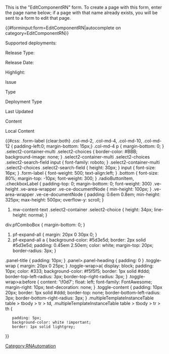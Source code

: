 <noinclude>
This is the "EditComponentRN" form.
To create a page with this form, enter the page name below;
if a page with that name already exists, you will be sent to a form to edit that page.


{{#forminput:form=EditComponentRN|autocomplete on category=EditComponentRN}}

</noinclude><includeonly>
<div id="wikiPreview" style="display: none; padding-bottom: 25px; margin-bottom: 25px; border-bottom: 1px solid #AAAAAA;"></div>
{{{info|edit title=Editing {{#explode:{{FULLPAGENAME}}|/|2}}  }}}

{{{for template|ComponentRN}}}
{{{field|Release Number|hidden}}}

<div class="col-md-2 form-label">Supported deployments:</div> 
<div class="col-md-10">
{{{field|DeploymentType|input type=radiobutton|existing values only|values=all,cloud,private edition,on-premises}}}</div>  
 
<div class="col-md-2 form-label">Release Type:</div> 
<div class="col-md-10">{{{field|ReleaseType|input type=radiobutton|values=General, Hotfix|placeholder=Click to select release type|cargo table=ComponentRN|cargo field=Release_Type}}}</div>  
<div class="col-md-2 form-label">Release Date:</div>
<div class="col-md-10">{{{field|ReleaseDate|input type=datepicker|default=now}}}</div> 
<div class="col-md-2 form-label">Highlight:{{FormTip|Craft a single sentence that sums up the main selling point for this release. For example, <need 2 or 3 solid examples>}}</div>
<div class="col-md-10">{{{field|Highlight|input type=textarea|editor=visual editor}}}</div>
<div style="clear:both"></div>
{{{end template}}}

{{{for template|JiraIssue|multiple|displayed fields when minimized=Issue,Type}}}
<div class="col-md-2 form-label">Issue</div>
<div class="col-md-10">{{{field|Issue|restricted=GenericUser}}}</div>
<div class="col-md-2 form-label">Type</div>
<div class="col-md-10">{{{field|Type|input type=dropdown|values=New,Deprecations,Security,Resolved,Known
Dependencies,Known Issue}}}</div>
<div class="col-md-2 form-label">Deployment Type</div>
<div class="col-md-10">{{{field|DeploymentType|input type=tokens|cargo table=DeploymentType|cargo field=Id|mapping template=DeploymentTypeMap}}}</div>
<div class="col-md-2 form-label">Last Updated</div>
<div class="col-md-10">{{{field|LastUpdated|input type=datepicker}}}</div>
<div class="col-md-2 form-label">Content</div>
<div class="col-md-10">{{{field|Content|input type=textarea|restricted=GenericUser}}}</div>
<div class="col-md-2 form-label">Local Content</div>
<div class="col-md-10">{{{field|LocalContent|input type=textarea|editor=visualeditor}}}</div>

{{{end template}}}


<!--{{#invoke:RNAutomation|EditRN}}-->



{{{standard input|summary}}}



{{{standard input|save}}}  {{{standard input|changes}}} {{{standard input|cancel}}}

{{#css:
.form-label {clear:both}
.col-md-2, .col-md-4, .col-md-10, .col-md-12 { padding-left:0; margin-bottom: 15px;}
.col-md-4 p { margin-bottom: 0; }
.select2-container-multi .select2-choices { border-color: #BBB; background-image: none; }
.select2-container-multi .select2-choices .select2-search-field input { font-family: roboto; }
.select2-container-multi .select2-choices .select2-search-field { height: 30px; }
input { font-size: 16px; }
.form-label { font-weight: 500; text-align:left; }
.bottom { font-size: 80%; margin-top: -10px; font-weight: 300; }
.radioButtonItem, .checkboxLabel { padding-top: 0; margin-bottom: 0; font-weight: 300}
.ve-height .ve-area-wrapper .ve-ce-documentNode { min-height: 100px; }
.ve-area-wrapper .ve-ce-documentNode { padding: 0.6em 0.8em; min-height: 325px; max-height: 500px; overflow-y: scroll; }
#mw-content-text .select2-container .select2-choice { height: 34px; line-height: normal; }
div.pfComboBox { margin-bottom: 0; }
#pf-expand-all { margin: 20px 0 30px 0; }
#pf-expand-all a { background-color: #5d3e5d; border: 2px solid #5d3e5d; padding: 0.45em 2.50em; color: white; margin-top: 20px; border-radius: 3px; }
.panel-title { padding: 10px; }
.panel>.panel-heading { padding: 0 }
.toggle-wrap { margin: 20px 0 25px; }
.toggle-wrap>a{ display: block; padding: 10px; color: #333; background-color: #f5f5f5; border: 1px solid #ddd; border-top-left-radius: 3px; border-top-right-radius: 3px; }
.toggle-wrap>a:before { content: '\f0d7'; float: left; font-family: FontAwesome; margin-right: 10px; text-decoration: none; }
.toggle-content { padding: 10px 20px; border: 1px solid #ddd; border-top: none; border-bottom-left-radius: 3px; border-bottom-right-radius: 3px; }
.multipleTemplateInstanceTable table > tbody > tr > td, .multipleTemplateInstanceTable table > tbody > tr > th {
    padding: 5px;
    background-color: white !important;
    border: 1px solid lightgrey;
}}
</includeonly><noinclude>[[Category:RNAutomation]]</noinclude>